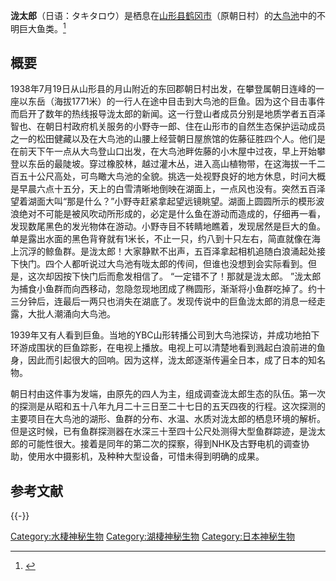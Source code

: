 {{Japanese
| japanese = 滝太郎
| kana = タキタロウ
| romaji = Takitarō
}}
{{Expand Japanese|タキタロウ}}
'''泷太郎'''（日语：タキタロウ）是栖息在[[山形县|山形县]][[鹤冈市|鹤冈市]]（原朝日村）的[[大鸟池|大鸟池]]中的不明巨大鱼类。<ref>{{Cite news|url=https://matome.naver.jp/odai/2141001843894095101|title=伝説の巨大魚タキタロウは実在するか？ 大鳥池で調査開始！ - NAVER まとめ|newspaper=NAVER まとめ|accessdate=2018-04-23}}</ref>

== 概要 ==
1938年7月19日从山形县的月山附近的东回郡朝日村出发，在攀登属朝日连峰的一座以东岳（海拔1771米）的一行人在途中目击到大鸟池的巨鱼。因为这个目击事件而启开了数年的热线报导泷太郎的新闻。这一行登山者成员分别是地质学者五百泽智也、在朝日村政府机关服务的小野寺一郎、住在山形市的自然生态保护运动成员之一的松田健藏以及在大鸟池的山腰上经营朝日屋旅馆的佐藤征胜四个人。他们是在前天下午一点从大鸟登山口出发，在大鸟池畔佐藤的小木屋中过夜，早上开始攀登以东岳的最陡坡。穿过橡胶林，越过灌木丛，进入高山植物带，在这海拔一千二百五十公尺高处，可鸟瞰大鸟池的全貌。挑选一处视野良好的地方休息，时问大概是早晨六点十五分，天上的白雪清晰地倒映在湖面上，一点风也没有。突然五百泽望着湖面大叫“那是什么？”小野寺赶紧拿起望远镜眺望。湖面上圆圆所示的模形波浪绝对不可能是被风吹动所形成的，必定是什么鱼在游动而造成的，仔细再一看，发现数尾黑色的发光物体在游动。小野寺目不转睛地瞧着，发现居然是巨大的鱼。单是露出水面的黑色背脊就有1米长，不止一只，约八到十只左右，简直就像在海上沉浮的鲸鱼群。是泷太郎！大家静默不出声，五百泽拿起相机追随白浪涌起处接下快门。四个人都听说过大鸟池有咙太郎的传间，但谁也没想到会实际看到。但是，这次却因按下快门后而愈发相信了。 “一定错不了！那就是泷太郎。 ”泷太郎为捕食小鱼群而向西移动，忽隐忽现地团成了椭圆形，渐渐将小鱼群吃掉了。约十三分钟后，连最后一两只也消失在湖底了。发现传说中的巨鱼泷太郎的消息一经走露，大批人潮涌向大鸟池。

1939年又有人看到巨鱼。当地的YBC山形转播公司到大鸟池探访，并成功地拍下环游成围状的巨鱼踪影，在电视上播放。电视上可以清楚地看到溅起白浪前进的鱼身，因此而引起很大的回响。因为这样，泷太郎逐渐传遍全日本，成了日本的知名物。

朝日村由这件事为发端，由原先的四人为主，组成调查泷太郎生态的队伍。第一次的探测是从昭和五十八年九月二十三日至二十七日的五天四夜的行程。这次探测的主要项目在大鸟池的湖形、鱼群的分布、水温、水质对泷太郎的栖息环境的解析。但是这时候，已有鱼群探测器在水深三十至四十公尺处测得大型鱼群踪迹，是泷太郎的可能性很大。接着是同年的第二次的探察，得到NHK及古野电机的调查协助，使用水中摄影机，及种种大型设备，可惜未得到明确的成果。

==参考文献==
{{Reflist}}

{{-}}

[[Category:水棲神秘生物|Category:水棲神秘生物]]
[[Category:湖棲神秘生物|Category:湖棲神秘生物]]
[[Category:日本神秘生物|Category:日本神秘生物]]
